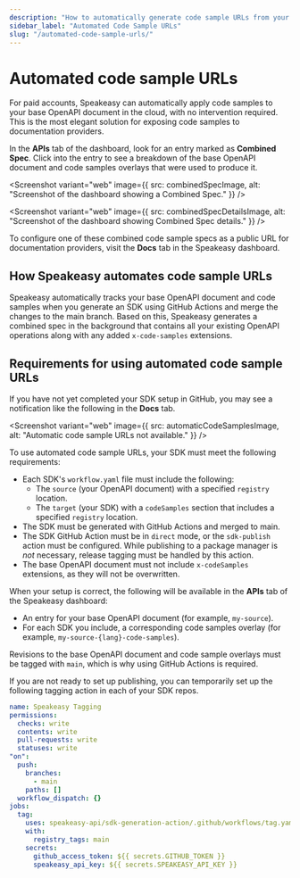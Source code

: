 ```yaml
---
description: "How to automatically generate code sample URLs from your SDK."
sidebar_label: "Automated Code Sample URLs"
slug: "/automated-code-sample-urls/"
---
```



# Automated code sample URLs

For paid accounts, Speakeasy can automatically apply code samples to your base OpenAPI document in the cloud, with no intervention required.
This is the most elegant solution for exposing code samples to documentation providers.

In the **APIs** tab of the dashboard, look for an entry marked as **Combined Spec**.
Click into the entry to see a breakdown of the base OpenAPI document and code samples overlays that were used to produce it.

<Screenshot 
  variant="web"
  image={{
    src: combinedSpecImage,
    alt: "Screenshot of the dashboard showing a Combined Spec."
  }}
/>

<Screenshot 
  variant="web"
  image={{
    src: combinedSpecDetailsImage,
    alt: "Screenshot of the dashboard showing Combined Spec details."
  }}
/>

To configure one of these combined code sample specs as a public URL for documentation providers, visit the **Docs** tab in the Speakeasy dashboard.

## How Speakeasy automates code sample URLs

Speakeasy automatically tracks your base OpenAPI document and code samples when you generate an SDK using GitHub Actions and merge the changes to the main branch.
Based on this, Speakeasy generates a combined spec in the background that contains all your existing OpenAPI operations along with any added `x-code-samples` extensions.

## Requirements for using automated code sample URLs

If you have not yet completed your SDK setup in GitHub, you may see a notification like the following in the **Docs** tab.

<Screenshot 
  variant="web"
  image={{
    src: automaticCodeSamplesImage,
    alt: "Automatic code sample URLs not available."
  }}
/>

To use automated code sample URLs, your SDK must meet the following requirements:

- Each SDK's `workflow.yaml` file must include the following:
  - The `source` (your OpenAPI document) with a specified `registry` location.
  - The `target` (your SDK) with a `codeSamples` section that includes a specified `registry` location.
- The SDK must be generated with GitHub Actions and merged to main.
- The SDK GitHub Action must be in `direct` mode, or the `sdk-publish` action must be configured. While publishing to a package manager is _not_ necessary, release tagging must be handled by this action.
- The base OpenAPI document must not include `x-codeSamples` extensions, as they will not be overwritten.

When your setup is correct, the following will be available in the **APIs** tab of the Speakeasy dashboard:

- An entry for your base OpenAPI document (for example, `my-source`).
- For each SDK you include, a corresponding code samples overlay (for example, `my-source-{lang}-code-samples`).

Revisions to the base OpenAPI document and code sample overlays must be tagged with `main`, which is why using GitHub Actions is required.

<Callout title="Alternatives to configuring sdk-publish.yaml:" type="warning">
If you are not ready to set up publishing, you can temporarily set up the following tagging action in each of your SDK repos.

```yaml .github/workflows/tagging.yaml
name: Speakeasy Tagging
permissions:
  checks: write
  contents: write
  pull-requests: write
  statuses: write
"on":
  push:
    branches:
      - main
    paths: []
  workflow_dispatch: {}
jobs:
  tag:
    uses: speakeasy-api/sdk-generation-action/.github/workflows/tag.yaml@v15
    with:
      registry_tags: main
    secrets:
      github_access_token: ${{ secrets.GITHUB_TOKEN }}
      speakeasy_api_key: ${{ secrets.SPEAKEASY_API_KEY }}
```

</Callout>
